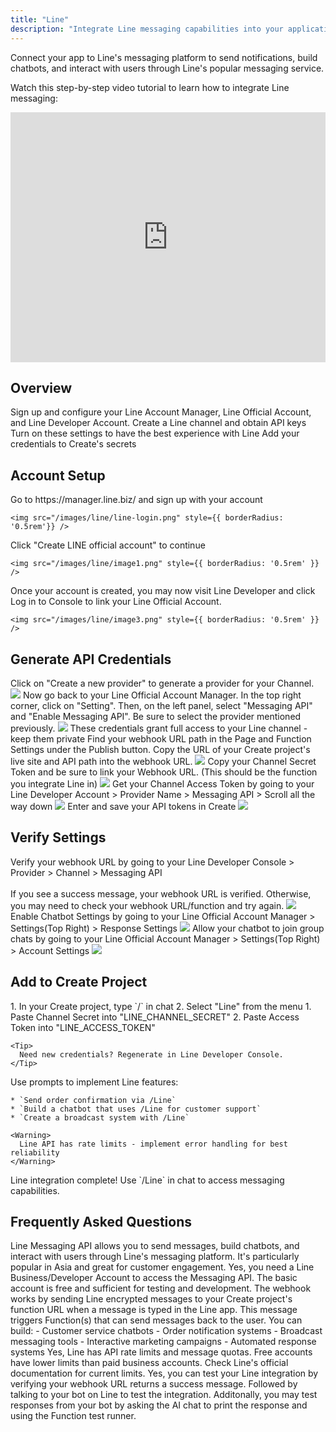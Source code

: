 ```yaml
---
title: "Line"
description: "Integrate Line messaging capabilities into your application"
---
```


Connect your app to Line's messaging platform to send notifications, build chatbots, and interact with users through Line's popular messaging service.

Watch this step-by-step video tutorial to learn how to integrate Line messaging:

<iframe
  width="100%"
  height="400"
  src="https://www.youtube.com/embed/roWWFeXcRto"
  title="Line Integration Tutorial"
  frameBorder="0"
  allow="accelerometer; autoplay; clipboard-write; encrypted-media; gyroscope; picture-in-picture"
  allowFullScreen
></iframe>

## Overview

<CardGroup cols={2}>
  <Card title="Create Developer Account" icon="user">
    Sign up and configure your Line Account Manager, Line Official Account, and Line Developer Account.
  </Card>
  <Card title="Get Channel Credentials" icon="key">
    Create a Line channel and obtain API keys
  </Card>
  <Card title="Verify Settings" icon="gear">
    Turn on these settings to have the best experience with Line
  </Card>
  <Card title="Connect to Create" icon="plug">
    Add your credentials to Create's secrets
  </Card>
</CardGroup>

## Account Setup

<Steps>
  <Step title="Create a Line Official Account Manager">
    Go to https://manager.line.biz/ and sign up with your account
    
    <img src="/images/line/line-login.png" style={{ borderRadius: '0.5rem'}} />
  </Step>

  <Step title="Create a Line Official Account">
    Click "Create LINE official account" to continue
    
    <img src="/images/line/image1.png" style={{ borderRadius: '0.5rem' }} />
  </Step>

  <Step title="Link your Line Account to Line Developer">
    Once your account is created, you may now visit Line Developer and click Log in to Console to link your Line Official Account.
    
    <img src="/images/line/image3.png" style={{ borderRadius: '0.5rem' }} />
  </Step>
</Steps>

## Generate API Credentials

<Steps>
  <Step title="Creating a Provider">
    Click on "Create a new provider" to generate a provider for your Channel.
    <img src="/images/line/image6.png" style={{ borderRadius: '0.5rem' }} />
  </Step>

  <Step title="Enable Messaging API">
    Now go back to your Line Official Account Manager. In the top right corner, click on "Setting". Then, on the left panel, select "Messaging API" and "Enable Messaging API". Be sure to select the provider mentioned previously.
    <img src="/images/line/image8.png" style={{ borderRadius: '0.5rem' }} />
    <Warning>
      These credentials grant full access to your Line channel - keep them private
    </Warning>
  </Step>

  <Step title="Webhook URL">
    Find your webhook URL path in the Page and Function Settings under the Publish button. Copy the URL of your Create project's live site and API path into the webhook URL.
    <img src="/images/line/line-webhook.png" style={{ borderRadius: '0.5rem' }} />
  </Step>

  <Step title="Channel Secret Token">
    Copy your Channel Secret Token and be sure to link your Webhook URL. (This should be the function you integrate Line in)
    <img src="/images/line/line-secret.png" style={{ borderRadius: '0.5rem' }} />
  </Step>

  <Step title="Channel Access Token">
    Get your Channel Access Token by going to your Line Developer Account > Provider Name > Messaging API > Scroll all the way down
    <img src="/images/line/image4.png" style={{ borderRadius: '0.5rem' }} />
  </Step>

  <Step title="Adding Tokens to Create">
    Enter and save your API tokens in Create
    <img src="/images/line/image5.png" style={{ borderRadius: '0.5rem' }} />
  </Step>
</Steps>

## Verify Settings

<Steps>
  <Step title="Verify Webhook URL">
    Verify your webhook URL by going to your Line Developer Console > Provider > Channel > Messaging API <br></br>
    If you see a success message, your webhook URL is verified. Otherwise, you may need to check your webhook URL/function and try again.
    <img src="/images/line/line-webhook-verify.png" style={{ borderRadius: '0.5rem' }} />
  </Step>

  <Step title="Enable Chatbot Settings">
    Enable Chatbot Settings by going to your Line Official Account Manager > Settings(Top Right) > Response Settings
    <img src="/images/line/line-bot-setting.png" style={{ borderRadius: '0.5rem' }} />
  </Step>

  <Step title="Enable Chatbot to Join Group Chats (Optional)">
    Allow your chatbot to join group chats by going to your Line Official Account Manager > Settings(Top Right) > Account Settings
    <img src="/images/line/line-groupchat.png" style={{ borderRadius: '0.5rem' }} />
  </Step>
  
</Steps>

## Add to Create Project

<Steps>
  <Step title="Add the Integration">
    1. In your Create project, type `/` in chat
    2. Select "Line" from the menu
  </Step>

  <Step title="Add Your Credentials">
    1. Paste Channel Secret into "LINE_CHANNEL_SECRET"
    2. Paste Access Token into "LINE_ACCESS_TOKEN"
    
    <Tip>
      Need new credentials? Regenerate in Line Developer Console.
    </Tip>
  </Step>

  <Step title="Start Building">
    Use prompts to implement Line features:
    
    * `Send order confirmation via /Line`
    * `Build a chatbot that uses /Line for customer support`
    * `Create a broadcast system with /Line`
    
    <Warning>
      Line API has rate limits - implement error handling for best reliability
    </Warning>
  </Step>
</Steps>

<Note type="success">
  Line integration complete! Use `/Line` in chat to access messaging capabilities.
</Note>

## Frequently Asked Questions

<AccordionGroup>
  <Accordion title="What is Line Messaging API?">
    Line Messaging API allows you to send messages, build chatbots, and interact with users through Line's messaging platform. It's particularly popular in Asia and great for customer engagement.
  </Accordion>

  <Accordion title="Do I need a Line Business Account?">
    Yes, you need a Line Business/Developer Account to access the Messaging API. The basic account is free and sufficient for testing and development.
  </Accordion>

  <Accordion title="How does the webhook work?">
    The webhook works by sending Line encrypted messages to your Create project's function URL when a message is typed in the Line app. This message triggers Function(s) that can send messages back to the user.
  </Accordion>

  <Accordion title="What can I build with Line integration?">
    You can build:
    - Customer service chatbots
    - Order notification systems
    - Broadcast messaging tools
    - Interactive marketing campaigns
    - Automated response systems
  </Accordion>

  <Accordion title="Are there usage limits?">
    Yes, Line has API rate limits and message quotas. Free accounts have lower limits than paid business accounts. Check Line's official documentation for current limits.
  </Accordion>

  <Accordion title="Can I test my Line integration?">
    Yes, you can test your Line integration by verifying your webhook URL returns a success message. Followed by talking to your bot on Line to test the integration.
    Additonally, you may test responses from your bot by asking the AI chat to print the response and using the Function test runner.
  </Accordion>
</AccordionGroup>
